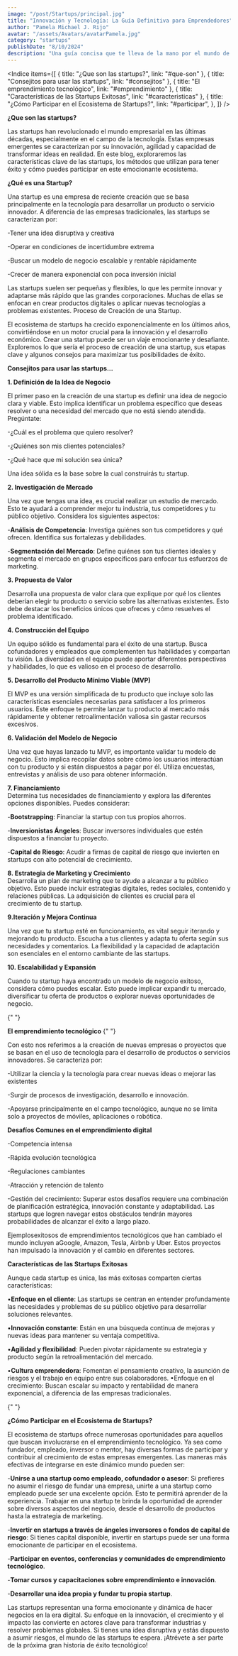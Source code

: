 ```yaml
---
image: "/post/Startups/principal.jpg"
title: "Innovación y Tecnología: La Guía Definitiva para Emprendedores"
author: "Pamela Michael J. Rijo"
avatar: "/assets/Avatars/avatarPamela.jpg"
category: "startups"
publishDate: "8/10/2024"
description: "Una guía concisa que te lleva de la mano por el mundo de las startups tecnológicas, desglosando lo esencial para que puedas convertir tus ideas en una realidad exitosa."
---
```


<Indice
  items={[
    { title: "¿Que son las startups?", link: "#que-son" },
    { title: "Consejitos para usar las startups", link: "#consejitos" },
    { title: "El emprendimiento tecnológico", link: "#emprendimiento" },
    { title: "Características de las Startups Exitosas", link: "#caracteristicas" },
    {
      title: "¿Cómo Participar en el Ecosistema de Startups?",
      link: "#participar",
    },
  ]}
/>

<SubSeccion> **¿Que son las startups?** </SubSeccion>

<ImageMDX src="/post/Startups/startup1.jpg" alt="startups" width={900} height={800} />

<Parrafo>
Las startups han revolucionado el mundo empresarial en las últimas décadas, especialmente en el campo de la tecnología. Estas empresas emergentes se caracterizan por su innovación, agilidad y capacidad de transformar ideas en realidad. En este blog, exploraremos las características clave de las startups, los métodos que utilizan para tener éxito y cómo puedes participar en este emocionante ecosistema.

</Parrafo>

<SubSeccion> **¿Qué es una Startup?** </SubSeccion>

Una startup es una empresa de reciente creación que se basa principalmente en la tecnología para desarrollar un producto o servicio innovador. A diferencia de las empresas tradicionales, las startups se caracterizan por:

-Tener una idea disruptiva y creativa

-Operar en condiciones de incertidumbre extrema

-Buscar un modelo de negocio escalable y rentable rápidamente

-Crecer de manera exponencial con poca inversión inicial

Las startups suelen ser pequeñas y flexibles, lo que les permite innovar y adaptarse más rápido que las grandes corporaciones. Muchas de ellas se enfocan en crear productos digitales o aplicar nuevas tecnologías a problemas existentes.
Proceso de Creación de una Startup.

El ecosistema de startups ha crecido exponencialmente en los últimos años, convirtiéndose en un motor crucial para la innovación y el desarrollo económico. Crear una startup puede ser un viaje emocionante y desafiante. Exploremos lo que sería el proceso de creación de una startup, sus etapas clave y algunos consejos para maximizar tus posibilidades de éxito.

<SubSeccion> **Consejitos para usar las startups...** </SubSeccion>

**1. Definición de la Idea de Negocio**

El primer paso en la creación de una startup es definir una idea de negocio clara y viable. Esto implica identificar un problema específico que deseas resolver o una necesidad del mercado que no está siendo atendida. Pregúntate:

-¿Cuál es el problema que quiero resolver?

-¿Quiénes son mis clientes potenciales?

-¿Qué hace que mi solución sea única?

Una idea sólida es la base sobre la cual construirás tu startup.

**2. Investigación de Mercado**

Una vez que tengas una idea, es crucial realizar un estudio de mercado. Esto te ayudará a comprender mejor tu industria, tus competidores y tu público objetivo. Considera los siguientes aspectos:

-**Análisis de Competencia**: Investiga quiénes son tus competidores y qué ofrecen. Identifica sus fortalezas y debilidades.

-**Segmentación del Mercado**: Define quiénes son tus clientes ideales y segmenta el mercado en grupos específicos para enfocar tus esfuerzos de marketing.

**3. Propuesta de Valor**

Desarrolla una propuesta de valor clara que explique por qué los clientes deberían elegir tu producto o servicio sobre las alternativas existentes. Esto debe destacar los beneficios únicos que ofreces y cómo resuelves el problema identificado.

**4. Construcción del Equipo**

Un equipo sólido es fundamental para el éxito de una startup. Busca cofundadores y empleados que complementen tus habilidades y compartan tu visión. La diversidad en el equipo puede aportar diferentes perspectivas y habilidades, lo que es valioso en el proceso de desarrollo.

**5. Desarrollo del Producto Mínimo Viable (MVP)**

El MVP es una versión simplificada de tu producto que incluye solo las características esenciales necesarias para satisfacer a los primeros usuarios. Este enfoque te permite lanzar tu producto al mercado más rápidamente y obtener retroalimentación valiosa sin gastar recursos excesivos.

**6. Validación del Modelo de Negocio**

Una vez que hayas lanzado tu MVP, es importante validar tu modelo de negocio. Esto implica recopilar datos sobre cómo los usuarios interactúan con tu producto y si están dispuestos a pagar por él. Utiliza encuestas, entrevistas y análisis de uso para obtener información.

**7. Financiamiento**  
 Determina tus necesidades de financiamiento y explora las diferentes opciones disponibles. Puedes considerar:

-**Bootstrapping**: Financiar la startup con tus propios ahorros.

-**Inversionistas Ángeles**: Buscar inversores individuales que estén dispuestos a financiar tu proyecto.

-**Capital de Riesgo**: Acudir a firmas de capital de riesgo que invierten en startups con alto potencial de crecimiento.

**8. Estrategia de Marketing y Crecimiento**  
 Desarrolla un plan de marketing que te ayude a alcanzar a tu público objetivo. Esto puede incluir estrategias digitales, redes sociales, contenido y relaciones públicas. La adquisición de clientes es crucial para el crecimiento de tu startup.

**9.Iteración y Mejora Continua**

Una vez que tu startup esté en funcionamiento, es vital seguir iterando y mejorando tu producto. Escucha a tus clientes y adapta tu oferta según sus necesidades y comentarios. La flexibilidad y la capacidad de adaptación son esenciales en el entorno cambiante de las startups.

**10. Escalabilidad y Expansión**

Cuando tu startup haya encontrado un modelo de negocio exitoso, considera cómo puedes escalar. Esto puede implicar expandir tu mercado, diversificar tu oferta de productos o explorar nuevas oportunidades de negocio.

{" "}

<SubSeccion> **El emprendimiento tecnológico** </SubSeccion>{" "}

Con esto nos referimos a la creación de nuevas empresas o proyectos que se basan en el uso de tecnología para el desarrollo de productos o servicios innovadores. Se caracteriza por:

-Utilizar la ciencia y la tecnología para crear nuevas ideas o mejorar las existentes

-Surgir de procesos de investigación, desarrollo e innovación.

-Apoyarse principalmente en el campo tecnológico, aunque no se limita solo a proyectos de móviles, aplicaciones o robótica.

<SubSeccion> **Desafíos Comunes en el emprendimiento digital**</SubSeccion>

-Competencia intensa

-Rápida evolución tecnológica

-Regulaciones cambiantes

-Atracción y retención de talento

-Gestión del crecimiento: Superar estos desafíos requiere una combinación de planificación estratégica, innovación
constante y adaptabilidad. Las startups que logren navegar estos obstáculos tendrán mayores probabilidades de alcanzar el éxito a largo plazo.

Ejemplosexitosos de emprendimientos tecnológicos que han cambiado el mundo incluyen aGoogle, Amazon, Tesla, Airbnb y Uber. Estos proyectos han impulsado la
innovación y el cambio en diferentes sectores.

<SubSeccion> **Características de las Startups Exitosas** </SubSeccion>

Aunque cada startup es única, las más exitosas comparten ciertas
características:

•**Enfoque en el cliente**: Las startups se centran en entender profundamente las necesidades y problemas de su público objetivo para desarrollar soluciones relevantes.

•**Innovación constante**: Están en una búsqueda continua de mejoras y nuevas ideas para mantener su ventaja competitiva.

•**Agilidad y flexibilidad**: Pueden pivotar rápidamente su estrategia y producto según la retroalimentación del mercado.

•**Cultura emprendedora**: Fomentan el pensamiento creativo, la asunción de riesgos y el trabajo en equipo entre sus colaboradores.
•Enfoque en el crecimiento: Buscan escalar su impacto y rentabilidad de manera exponencial, a diferencia de las empresas tradicionales.

{" "}

<SubSeccion> **¿Cómo Participar en el Ecosistema de Startups?** </SubSeccion>

<Parrafo>
El ecosistema de startups ofrece numerosas oportunidades para aquellos que
buscan involucrarse en el emprendimiento tecnológico. Ya sea como fundador,
empleado, inversor o mentor, hay diversas formas de participar y contribuir al
crecimiento de estas empresas emergentes. Las maneras más efectivas de
integrarse en este dinámico mundo pueden ser:

-**Unirse a una startup como empleado, cofundador o asesor**: Si prefieres no asumir el riesgo de fundar una
empresa, unirte a una startup como empleado puede ser una excelente opción. Esto te permitirá aprender de la experiencia. Trabajar en una startup te brinda la
oportunidad de aprender sobre diversos aspectos del negocio, desde el desarrollo de productos hasta la estrategia de marketing.

-**Invertir en startups a través de ángeles inversores o fondos de capital de riesgo**: Si tienes capital disponible,
invertir en startups puede ser una forma emocionante de participar en el ecosistema.

-**Participar en eventos, conferencias y comunidades de emprendimiento tecnológico**.

-**Tomar cursos y capacitaciones sobre emprendimiento e innovación**.

-**Desarrollar una idea propia y fundar tu propia startup**.

Las startups representan una forma emocionante y dinámica de hacer negocios en la era digital. Su enfoque en la innovación, el crecimiento y el impacto las convierte en actores clave para transformar industrias y resolver problemas globales. Si tienes una idea disruptiva y estás dispuesto a asumir riesgos, el mundo de las startups te espera. ¡Atrévete a ser parte de la próxima gran historia de éxito tecnológico!

</Parrafo>
